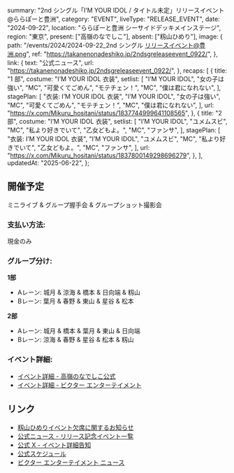   summary: "2nd シングル「I’M YOUR IDOL / タイトル未定」リリースイベント@ららぽーと豊洲",
  category: "EVENT",
  liveType: "RELEASE_EVENT",
  date: "2024-09-22",
  location: "ららぽーと豊洲 シーサイドデッキメインステージ",
  region: "東京",
  present: ["高嶺のなでしこ"],
  absent: ["籾山ひめり"],
  image: {
    path: "/events/2024/2024-09-22_2nd シングル リリースイベント@豊洲.png",
    ref: "https://takanenonadeshiko.jp/2ndsgreleaseevent_0922/",
  },
  link: {
    text: "公式ニュース",
    url: "https://takanenonadeshiko.jp/2ndsgreleaseevent_0922/",
  },
  recaps: [
    {
      title: "1 部",
      costume: "I’M YOUR IDOL 衣装",
      setlist: [
        "I’M YOUR IDOL",
        "女の子は強い",
        "MC",
        "可愛くてごめん",
        "モテチェン！",
        "MC",
        "僕は君になれない",
      ],
      stagePlan: [
        "衣装: I’M YOUR IDOL 衣装",
        "I’M YOUR IDOL",
        "女の子は強い",
        "MC",
        "可愛くてごめん",
        "モテチェン！",
        "MC",
        "僕は君になれない",
      ],
      url: "https://x.com/Mikuru_hositani/status/1837744999641108565",
    },
    {
      title: "2 部",
      costume: "I’M YOUR IDOL 衣装",
      setlist: [
        "I’M YOUR IDOL",
        "ユメムスビ",
        "MC",
        "私より好きでいて",
        "乙女どもよ。",
        "MC",
        "ファンサ",
      ],
      stagePlan: [
        "衣装: I’M YOUR IDOL 衣装",
        "I’M YOUR IDOL",
        "ユメムスビ",
        "MC",
        "私より好きでいて",
        "乙女どもよ。",
        "MC",
        "ファンサ",
      ],
      url: "https://x.com/Mikuru_hositani/status/1837800149298696279",
    },
  ],
  updatedAt: "2025-06-22",
};

## 開催予定

ミニライブ & グループ握手会 & グループショット撮影会

### 支払い方法:

現金のみ

### グループ分け:

**1部**

- Aレーン: 城月 & 涼海 & 橋本 & 日向端 & 籾山
- Bレーン: 葉月 & 春野 & 東山 & 星谷 & 松本

**2部**

- Aレーン: 城月 & 橋本 & 葉月 & 東山 & 日向端
- Bレーン: 涼海 & 春野 & 星谷 & 松本 & 籾山

### イベント詳細:

- [イベント詳細 - 高嶺のなでしこ公式](https://takanenonadeshiko.jp/2ndsgreleaseevent_0922/)
- [イベント詳細 - ビクター エンターテイメント](https://www.jvcmusic.co.jp/-/News/A028511/20.html)

## リンク

- [籾山ひめりイベント欠席に関するお知らせ](https://takanenonadeshiko.jp/?p=2473)
- [公式ニュース - リリース記念イベント一覧](https://takanenonadeshiko.jp/2ndsgreleaseevent_all/)
- [公式 X - イベント詳細告知](https://x.com/takanenofficial/status/1833865384518107256)
- [公式スケジュール](https://takanenonadeshiko.jp/?p=2355)
- [ビクター エンターテイメント ニュース](https://www.jvcmusic.co.jp/-/News/A028511/16.html)
